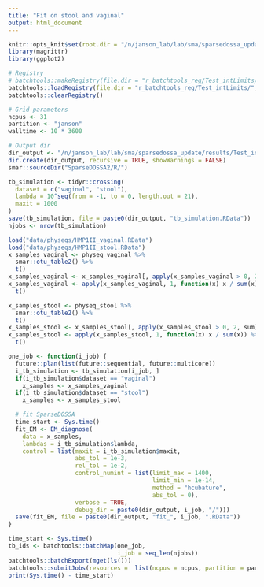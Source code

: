 ```yaml
---
title: "Fit on stool and vaginal"
output: html_document
---
```


```r
knitr::opts_knit$set(root.dir = "/n/janson_lab/lab/sma/sparsedossa_update/")
library(magrittr)
library(ggplot2)
```

```r
# Registry
# batchtools::makeRegistry(file.dir = "r_batchtools_reg/Test_intLimits/", package = "magrittr")
batchtools::loadRegistry(file.dir = "r_batchtools_reg/Test_intLimits/", writeable = TRUE)
batchtools::clearRegistry()

# Grid parameters
ncpus <- 31
partition <- "janson"
walltime <- 10 * 3600

# Output dir
dir_output <- "/n/janson_lab/lab/sma/sparsedossa_update/results/Test_intLimits/"
dir.create(dir_output, recursive = TRUE, showWarnings = FALSE)
smar::sourceDir("SparseDOSSA2/R/")
```

```r
tb_simulation <- tidyr::crossing(
  dataset = c("vaginal", "stool"),
  lambda = 10^seq(from = -1, to = 0, length.out = 21),
  maxit = 1000
)
save(tb_simulation, file = paste0(dir_output, "tb_simulation.RData"))
njobs <- nrow(tb_simulation)
```

```r
load("data/physeqs/HMP1II_vaginal.RData")
load("data/physeqs/HMP1II_stool.RData")
x_samples_vaginal <- physeq_vaginal %>% 
  smar::otu_table2() %>% 
  t()
x_samples_vaginal <- x_samples_vaginal[, apply(x_samples_vaginal > 0, 2, sum) >= 5]
x_samples_vaginal <- apply(x_samples_vaginal, 1, function(x) x / sum(x)) %>% 
  t()

x_samples_stool <- physeq_stool %>% 
  smar::otu_table2() %>% 
  t()
x_samples_stool <- x_samples_stool[, apply(x_samples_stool > 0, 2, sum) >= 5]
x_samples_stool <- apply(x_samples_stool, 1, function(x) x / sum(x)) %>% 
  t()
```

```r
one_job <- function(i_job) {
  future::plan(list(future::sequential, future::multicore))
  i_tb_simulation <- tb_simulation[i_job, ]
  if(i_tb_simulation$dataset == "vaginal")
    x_samples <- x_samples_vaginal
  if(i_tb_simulation$dataset == "stool")
    x_samples <- x_samples_stool

  # fit SparseDOSSA
  time_start <- Sys.time()
  fit_EM <- EM_diagnose(
    data = x_samples,
    lambdas = i_tb_simulation$lambda,
    control = list(maxit = i_tb_simulation$maxit,
                   abs_tol = 1e-3,
                   rel_tol = 1e-2,
                   control_numint = list(limit_max = 1400,
                                         limit_min = 1e-14,
                                         method = "hcubature",
                                         abs_tol = 0),
                   verbose = TRUE,
                   debug_dir = paste0(dir_output, i_job, "/")))
  save(fit_EM, file = paste0(dir_output, "fit_", i_job, ".RData"))
}
```

```r
time_start <- Sys.time()
tb_ids <- batchtools::batchMap(one_job, 
                               i_job = seq_len(njobs))
batchtools::batchExport(mget(ls()))
batchtools::submitJobs(resources =  list(ncpus = ncpus, partition = partition, walltime = walltime))
print(Sys.time() - time_start)
```